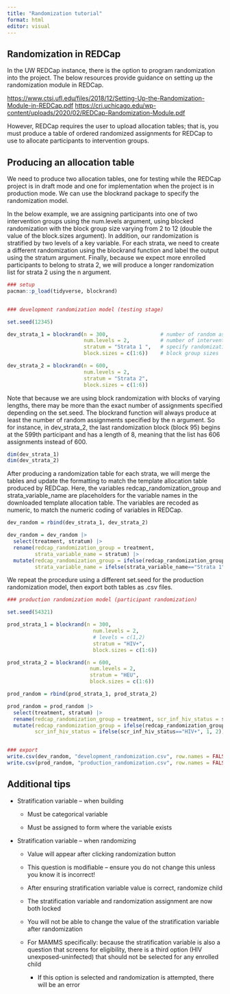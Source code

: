 ```yaml
---
title: "Randomization tutorial"
format: html
editor: visual
---
```


## Randomization in REDCap

In the UW REDCap instance, there is the option to program randomization into the project. The below resources provide guidance on setting up the randomization module in REDCap.

<https://www.ctsi.ufl.edu/files/2018/12/Setting-Up-the-Randomization-Module-in-REDCap.pdf> <https://cri.uchicago.edu/wp-content/uploads/2020/02/REDCap-Randomization-Module.pdf>

However, REDCap requires the user to upload allocation tables; that is, you must produce a table of ordered randomized assignments for REDCap to use to allocate participants to intervention groups.

## Producing an allocation table

We need to produce two allocation tables, one for testing while the REDCap project is in draft mode and one for implementation when the project is in production mode. We can use the blockrand package to specify the randomization model.

In the below example, we are assigning participants into one of two intervention groups using the num.levels argument, using blocked randomization with the block group size varying from 2 to 12 (double the value of the block.sizes argument). In addition, our randomization is stratified by two levels of a key variable. For each strata, we need to create a different randomization using the blockrand function and label the output using the stratum argument. Finally, because we expect more enrolled participants to belong to strata 2, we will produce a longer randomization list for strata 2 using the n argument.

```r
### setup
pacman::p_load(tidyverse, blockrand)


### development randomization model (testing stage)

set.seed(12345)

dev_strata_1 = blockrand(n = 300,                 # number of random assignments (i.e. individuals)
                         num.levels = 2,          # number of intervention groups
                         stratum = "Strata 1 ",   # specify randomization strata
                         block.sizes = c(1:6))    # block group sizes

dev_strata_2 = blockrand(n = 600, 
                         num.levels = 2,
                         stratum = "Strata 2",
                         block.sizes = c(1:6))


```

Note that because we are using block randomization with blocks of varying lengths, there may be more than the exact number of assignments specified depending on the set.seed. The blockrand function will always produce at least the number of random assignments specified by the n argument. So for instance, in dev_strata_2, the last randomization block (block 95) begins at the 599th participant and has a length of 8, meaning that the list has 606 assignments instead of 600.

```r
dim(dev_strata_1)
dim(dev_strata_2)
```

After producing a randomization table for each strata, we will merge the tables and update the formatting to match the template allocation table produced by REDCap. Here, the variables redcap_randomization_group and strata_variable_name are placeholders for the variable names in the downloaded template allocation table. The variables are recoded as numeric, to match the numeric coding of variables in REDCap.

```r

dev_random = rbind(dev_strata_1, dev_strata_2)

dev_random = dev_random |>
  select(treatment, stratum) |>
  rename(redcap_randomization_group = treatment, 
         strata_variable_name = stratum) |>
  mutate(redcap_randomization_group = ifelse(redcap_randomization_group=="A", 1, 2),
         strata_variable_name = ifelse(strata_variable_name=="Strata 1", 1, 2))


```

We repeat the procedure using a different set.seed for the production randomization model, then export both tables as .csv files.

```r
### production randomization model (participant randomization)

set.seed(54321)

prod_strata_1 = blockrand(n = 300, 
                            num.levels = 2,
                            # levels = c(1,2)
                            stratum = "HIV+",
                            block.sizes = c(1:6))

prod_strata_2 = blockrand(n = 600, 
                           num.levels = 2,
                           stratum = "HEU",
                           block.sizes = c(1:6))

prod_random = rbind(prod_strata_1, prod_strata_2)

prod_random = prod_random |>
  select(treatment, stratum) |>
  rename(redcap_randomization_group = treatment, scr_inf_hiv_status = stratum) |>
  mutate(redcap_randomization_group = ifelse(redcap_randomization_group=="A", 1, 2),
         scr_inf_hiv_status = ifelse(scr_inf_hiv_status=="HIV+", 1, 2))


### export
write.csv(dev_random, "development_randomization.csv", row.names = FALSE)
write.csv(prod_random, "production_randomization.csv", row.names = FALSE)

```

## Additional tips

-   Stratification variable – when building

    -   Must be categorical variable

    -   Must be assigned to form where the variable exists

-   Stratification variable – when randomizing

    -   Value will appear after clicking randomization button

    -   This question is modifiable – ensure you do not change this unless you know it is incorrect!

    -   After ensuring stratification variable value is correct, randomize child

    -   The stratification variable and randomization assignment are now both locked

    -   You will not be able to change the value of the stratification variable after randomization

    -   For MAMMS specifically: because the stratification variable is also a question that screens for eligibility, there is a third option (HIV unexposed-uninfected) that should not be selected for any enrolled child

        -   If this option is selected and randomization is attempted, there will be an error
